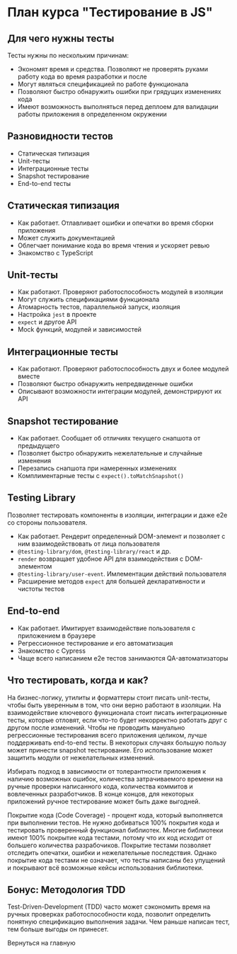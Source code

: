 
<SEO title="Тестирование в JS" />

# План курса "Тестирование в JS"

## Для чего нужны тесты
Тесты нужны по нескольким причинам:
- Экономят время и средства. Позволяют не проверять руками работу кода
во время разработки и после
- Могут являться спецификацией по работе функционала
- Позволяют быстро обнаружить ошибки при грядущих изменениях кода
- Имеют возможность выполняться перед деплоем для валидации работы приложения
в определенном окружении


## Разновидности тестов

- Статическая типизация
- Unit-тесты
- Интеграционные тесты
- Snapshot тестирование
- End-to-end тесты

## Статическая типизация

- Как работает. Отлавливает ошибки и опечатки во время сборки приложения
- Может служить документацией
- Облегчает понимание кода во время чтения и ускоряет ревью
- Знакомство с TypeScript

## Unit-тесты

- Как работают. Проверяют работоспособность модулей в изоляции
- Могут служить спецификациями функционала
- Атомарность тестов, параллельной запуск, изоляция
- Настройка `jest` в проекте
- `expect` и другое API
- Mock функций, модулей и зависимостей

## Интеграционные тесты

- Как работают. Проверяют работоспособность двух и более модулей вместе
- Позволяют быстро обнаружить непредвиденные ошибки
- Описывают возможности интеграции модулей, демонстрируют их API

## Snapshot тестирование

- Как работает. Сообщает об отличиях текущего снапшота от предыдущего
- Позволяет быстро обнаружить нежелательные и случайные изменения
- Перезапись снапшота при намеренных изменениях
- Комплиментарные тесты с `expect().toMatchSnapshot()`


## Testing Library
Позволяет тестировать компоненты в изоляции, интеграции и даже e2e
со стороны пользователя.

- Как работает. Рендерит определенный DOM-элемент и позволяет с ним взаимодействовать
от лица пользователя
- `@testing-library/dom`, `@testing-library/react` и др.
- `render` возвращает удобное API для взаимодействия с DOM-элементом
- `@testing-library/user-event`. Имлементации действий пользователя
- Расширение методов `expect` для большей декларативности и чистоты тестов

## End-to-end
- Как работает. Имитирует взаимодействие пользователя с приложением в браузере
- Регрессионное тестирование и его автоматизация
- Знакомство с Cypress
- Чаще всего написанием e2e тестов занимаются QA-автоматизаторы

## Что тестировать, когда и как?

На бизнес-логику, утилиты и форматтеры стоит писать unit-тесты, чтобы быть
уверенным в том, что они верно работают в изоляции. На взаимодействие ключевого
функционала стоит писать интеграционные тесты, которые отловят, если что-то
будет некорректно работать друг с другом после изменений. Чтобы не проводить
мануально регрессионные тестирования всего приложения целиком, лучше
поддерживать end-to-end тесты. В некоторых случаях большую пользу может принести
snapshot тестирование. Его использование может  защитить модули от нежелательных
изменений.

Избирать подход в зависимости от толерантности приложения к наличию возможных ошибок,
количества затрачиваемого времени на ручные проверки написанного кода, количества
коммитов и вовлеченных разработчиков. В конце концов, для некоторых приложений
ручное тестирование может быть даже выгодней.

Покрытие кода (Code Coverage) - процент кода, который выполняется при выполнении тестов. 
Не нужно добиваться 100% покрытия кода и тестировать проверенный функционал библиотек.
Многие библиотеки имеют 100% покрытие кода тестами, потому что их код исходит от
большего количества разрабочиков. Покрытие тестами позволяет отследить опечатки,
ошибки и нежелательные последствия. Однако покрытие кода тестами не означает,
что тесты написаны без упущений и покрывают всё возможные кейсы использования библиотеки.

## Бонус: Методология TDD

Test-Driven-Development (TDD) часто может сэкономить время на ручных проверках
работоспособности кода, позволит определить понятную спецификацию выполнения
задачи. Чем раньше написан тест, тем больше выгоды он принесет.

<Link to="/">Вернуться на главную</Link>
